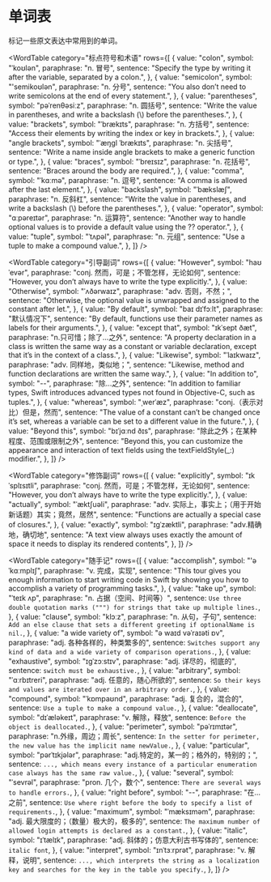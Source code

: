 
# 单词表

标记一些原文表达中常用到的单词。

<WordTable
  category="标点符号和术语"
  rows={[
    {
      value: "colon",
      symbol: "ˈkoʊlən",
      paraphrase: "n. 冒号",
      sentence:
        "Specify the type by writing it after the variable, separated by a colon.",
    },
    {
      value: "semicolon",
      symbol: "'semikoʊlən",
      paraphrase: "n. 分号",
      sentence:
        "You also don’t need to write semicolons at the end of every statement.",
    },
    {
      value: "parentheses",
      symbol: "pəˈrenθəsiːz",
      paraphrase: "n. 圆括号",
      sentence:
        "Write the value in parentheses, and write a backslash (\\) before the parentheses.",
    },
    {
      value: "brackets",
      symbol: "ˈbrækɪts",
      paraphrase: "n. 方括号",
      sentence:
        "Access their elements by writing the index or key in brackets.",
    },
    {
      value: "angle brackets",
      symbol: "ˈæŋɡl ˈbrækɪts",
      paraphrase: "n. 尖括号",
      sentence:
        "Write a name inside angle brackets to make a generic function or type.",
    },
    {
      value: "braces",
      symbol: "ˈbreɪsɪz",
      paraphrase: "n. 花括号",
      sentence: "Braces around the body are required.",
    },
    {
      value: "comma",
      symbol: "ˈkɑːmə",
      paraphrase: "n. 逗号",
      sentence: "A comma is allowed after the last element.",
    },
    {
      value: "backslash",
      symbol: "ˈbækslæʃ",
      paraphrase: "n. 反斜杠",
      sentence:
        "Write the value in parentheses, and write a backslash (\\) before the parentheses.",
    },
    {
      value: "operator",
      symbol: "ɑːpəreɪtər",
      paraphrase: "n. 运算符",
      sentence:
        "Another way to handle optional values is to provide a default value using the ?? operator.",
    },
    {
      value: "tuple",
      symbol: "ˈtʌpəl",
      paraphrase: "n. 元组",
      sentence: "Use a tuple to make a compound value.",
    },
  ]}
/>

<WordTable
  category="引导副词"
  rows={[
    {
      value: "However",
      symbol: "haʊˈevər",
      paraphrase: "conj. 然而，可是；不管怎样，无论如何",
      sentence: "However, you don’t always have to write the type explicitly.",
    },
    {
      value: "Otherwise",
      symbol: "ˈʌðərwaɪz",
      paraphrase: "adv. 否则，不然；",
      sentence:
        "Otherwise, the optional value is unwrapped and assigned to the constant after let.",
    },
    {
      value: "By default",
      symbol: "baɪ dɪˈfɔːlt",
      paraphrase: "默认情况下",
      sentence:
        "By default, functions use their parameter names as labels for their arguments.",
    },
    {
      value: "except that",
      symbol: "ɪkˈsept ðæt",
      paraphrase: "n.只可惜；除了...之外",
      sentence:
        "A property declaration in a class is written the same way as a constant or variable declaration, except that it’s in the context of a class.",
    },
    {
      value: "Likewise",
      symbol: "ˈlaɪkwaɪz",
      paraphrase: "adv. 同样地，类似地；",
      sentence:
        "Likewise, method and function declarations are written the same way.",
    },
    {
      value: "In addition to",
      symbol: "--",
      paraphrase: "除...之外",
      sentence:
        "In addition to familiar types, Swift introduces advanced types not found in Objective-C, such as tuples.",
    },
    {
      value: "whereas",
      symbol: "ˌwerˈæz",
      paraphrase: "conj.（表示对比）但是，然而",
      sentence:
        "The value of a constant can’t be changed once it’s set, whereas a variable can be set to a different value in the future.",
    },
    {
      value: "Beyond this",
      symbol: "bɪˈjɑːnd ðɪs",
      paraphrase: "除此之外；在某种程度、范围或限制之外",
      sentence:
        "Beyond this, you can customize the appearance and interaction of text fields using the textFieldStyle(_:) modifier.",
    },
  ]}
/>

<WordTable
  category="修饰副词"
  rows={[
    {
      value: "explicitly",
      symbol: "ɪkˈsplɪsɪtli",
      paraphrase: "conj. 然而，可是；不管怎样，无论如何",
      sentence: "However, you don’t always have to write the type explicitly.",
    },
    {
      value: "actually",
      symbol: "ˈæktʃuəli",
      paraphrase: "adv. 实际上，事实上；（用于开始新话题）其实；竟然，居然",
      sentence: "Functions are actually a special case of closures.",
    },
    {
      value: "exactly",
      symbol: "ɪɡˈzæktli",
      paraphrase: "adv.精确地，确切地",
      sentence:
        "A text view always uses exactly the amount of space it needs to display its rendered contents",
    },
  ]}
/>

<WordTable
  category="随手记"
  rows={[
    {
      value: "accomplish",
      symbol: "'əˈkɑːmplɪʃ",
      paraphrase: "v. 完成，实现",
      sentence:
        "This tour gives you enough information to start writing code in Swift by showing you how to accomplish a variety of programming tasks.",
    },
    {
      value: "take up",
      symbol: "ˈteɪk ʌp",
      paraphrase: "n. 占据（空间、时间等）",
      sentence: `Use three double quotation marks (""") for strings that take up multiple lines.`,
    },
    {
      value: "clause",
      symbol: "klɔːz",
      paraphrase: "n. 从句，子句",
      sentence: `Add an else clause that sets a different greeting if optionalName is nil.`,
    },
    {
      value: "a wide variety of",
      symbol: "ə waɪd vəˈraɪəti ɒv",
      paraphrase: "adj. 各种各样的，种类繁多的",
      sentence: `Switches support any kind of data and a wide variety of comparison operations.`,
    },
    {
      value: "exhaustive",
      symbol: "ɪɡˈzɔːstɪv",
      paraphrase: "adj. 详尽的，彻底的",
      sentence: `switch must be exhaustive.`,
    },
    {
      value: "arbitrary",
      symbol: "ˈɑːrbɪtreri",
      paraphrase: "adj. 任意的，随心所欲的",
      sentence: `So their keys and values are iterated over in an arbitrary order.`,
    },
    {
      value: "compound",
      symbol: "ˈkɒmpaʊnd",
      paraphrase: "adj. 复合的，混合的",
      sentence: `Use a tuple to make a compound value.`,
    },
    {
      value: "deallocate",
      symbol: "dɪˈæləkeɪt",
      paraphrase: "v. 解除，释放",
      sentence: `Before the object is deallocated.`,
    },
    {
      value: "perimeter",
      symbol: "pəˈrɪmɪtər",
      paraphrase: "n.外缘，周边；周长",
      sentence: `In the setter for perimeter, the new value has the implicit name newValue.`,
    },
    {
      value: "particular",
      symbol: "pərˈtɪkjələr",
      paraphrase: "adj.特定的，某一的；格外的，特别的；",
      sentence: `..., which means every instance of a particular enumeration case always has the same raw value.`,
    },
    {
      value: "several",
      symbol: "ˈsevrəl",
      paraphrase: "pron. 几个，数个",
      sentence: `There are several ways to handle errors.`,
    },
    {
      value: "right before",
      symbol: "--",
      paraphrase: "在...之前",
      sentence: `Use where right before the body to specify a list of requirements.`,
    },
    {
      value: "maximum",
      symbol: "ˈmæksɪməm",
      paraphrase: "adj. 最大限度的；（数量）极大的，极多的",
      sentence: `The maximum number of allowed login attempts is declared as a constant.`,
    },
    {
      value: "italic",
      symbol: "ɪˈtælɪk",
      paraphrase: "adj. 斜体的；仿意大利古书写体的",
      sentence: `italic font`,
    },
    {
      value: "interpret",
      symbol: "ɪnˈtɜːrprət",
      paraphrase: "v. 解释，说明",
      sentence: `..., which interprets the string as a localization key and searches for the key in the table you specify.`,
    },
  ]}
/>
